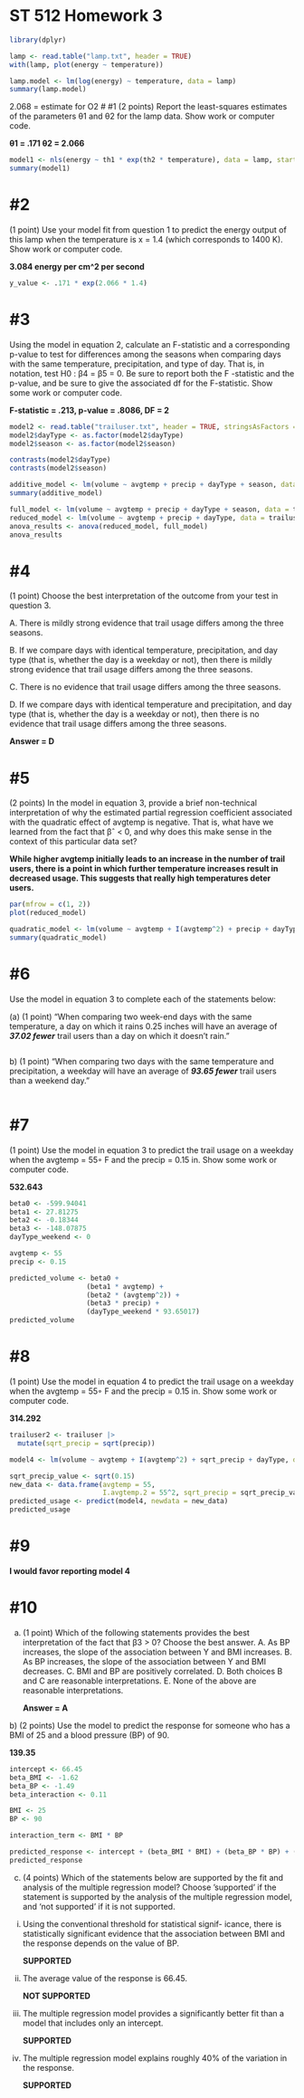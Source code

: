 # ST 512 Homework 3

```r
library(dplyr)
```

```r
lamp <- read.table("lamp.txt", header = TRUE)
with(lamp, plot(energy ~ temperature))
```

```r
lamp.model <- lm(log(energy) ~ temperature, data = lamp)
summary(lamp.model)
```

2.068 = estimate for O2 \# #1 (2 points) Report the least-squares estimates of the parameters θ1 and θ2 for the lamp data. Show work or computer code.

**θ1 = .171 θ2 = 2.066**

```r
model1 <- nls(energy ~ th1 * exp(th2 * temperature), data = lamp, start = list(th1 = 2.5, th2 = 2.068))
summary(model1)
```

# #2

(1 point) Use your model fit from question 1 to predict the energy output of this lamp when the temperature is x = 1.4 (which corresponds to 1400 K). Show work or computer code.

**3.084 energy per cm\^2 per second**

```r
y_value <- .171 * exp(2.066 * 1.4) 
```

# #3

Using the model in equation 2, calculate an F-statistic and a corresponding p-value to test for differences among the seasons when comparing days with the same temperature, precipitation, and type of day. That is, in notation, test H0 : β4 = β5 = 0. Be sure to report both the F -statistic and the p-value, and be sure to give the associated df for the F-statistic. Show some work or computer code.

**F-statistic = .213, p-value = .8086, DF = 2**

```r
model2 <- read.table("trailuser.txt", header = TRUE, stringsAsFactors = TRUE)
model2$dayType <- as.factor(model2$dayType)
model2$season <- as.factor(model2$season)

contrasts(model2$dayType)
contrasts(model2$season)

additive_model <- lm(volume ~ avgtemp + precip + dayType + season, data = model2)
summary(additive_model)
```

```r
full_model <- lm(volume ~ avgtemp + precip + dayType + season, data = trailuser)
reduced_model <- lm(volume ~ avgtemp + precip + dayType, data = trailuser)
anova_results <- anova(reduced_model, full_model)
anova_results 
```

# #4

(1 point) Choose the best interpretation of the outcome from your test in question 3.

A. There is mildly strong evidence that trail usage differs among the three seasons.

B. If we compare days with identical temperature, precipitation, and day type (that is, whether the day is a weekday or not), then there is mildly strong evidence that trail usage differs among the three seasons.

C. There is no evidence that trail usage differs among the three seasons.

D. If we compare days with identical temperature and precipitation, and day type (that is, whether the day is a weekday or not), then there is no evidence that trail usage differs among the three seasons.

**Answer = D**

# #5

(2 points) In the model in equation 3, provide a brief non-technical interpretation of why the estimated partial regression coefficient associated with the quadratic effect of avgtemp is negative. That is, what have we learned from the fact that βˆ \< 0, and why does this make sense in the context of this particular data set?

**While higher avgtemp initially leads to an increase in the number of trail users, there is a point in which further temperature increases result in decreased usage. This suggests that really high temperatures deter users.**

```r
par(mfrow = c(1, 2)) 
plot(reduced_model)
```

```r
quadratic_model <- lm(volume ~ avgtemp + I(avgtemp^2) + precip + dayType, data = trailuser)
summary(quadratic_model)
```

# #6

Use the model in equation 3 to complete each of the statements below:

\(a\) (1 point) “When comparing two week-end days with the same temperature, a day on which it rains 0.25 inches will have an average of ***37.02 fewer*** trail users than a day on which it doesn’t rain.”

```r

```

b\) (1 point) “When comparing two days with the same temperature and precipitation, a weekday will have an average of ***93.65 fewer*** trail users than a weekend day.”

```r

```

# #7

(1 point) Use the model in equation 3 to predict the trail usage on a weekday when the avgtemp = 55◦ F and the precip = 0.15 in. Show some work or computer code.

**532.643**

```r
beta0 <- -599.94041
beta1 <- 27.81275
beta2 <- -0.18344
beta3 <- -148.07875
dayType_weekend <- 0

avgtemp <- 55
precip <- 0.15

predicted_volume <- beta0 + 
                   (beta1 * avgtemp) + 
                   (beta2 * (avgtemp^2)) + 
                   (beta3 * precip) + 
                   (dayType_weekend * 93.65017)
predicted_volume
```

# #8

(1 point) Use the model in equation 4 to predict the trail usage on a weekday when the avgtemp = 55◦ F and the precip = 0.15 in. Show some work or computer code.

**314.292**

```r
trailuser2 <- trailuser |>
  mutate(sqrt_precip = sqrt(precip))
```

```r
model4 <- lm(volume ~ avgtemp + I(avgtemp^2) + sqrt_precip + dayType, data = trailuser)

sqrt_precip_value <- sqrt(0.15)
new_data <- data.frame(avgtemp = 55,
                       I.avgtemp.2 = 55^2, sqrt_precip = sqrt_precip_value, dayType = factor("weekday", levels = c("weekday", "weekend")))
predicted_usage <- predict(model4, newdata = new_data)
predicted_usage
```

# #9

**I would favor reporting model 4**

# #10

a)  (1 point) Which of the following statements provides the best interpretation of the fact that β3 \> 0? Choose the best answer. A. As BP increases, the slope of the association between Y and BMI increases. B. As BP increases, the slope of the association between Y and BMI decreases. C. BMI and BP are positively correlated. D. Both choices B and C are reasonable interpretations. E. None of the above are reasonable interpretations.

    **Answer = A**

b\) (2 points) Use the model to predict the response for someone who has a BMI of 25 and a blood pressure (BP) of 90.

**139.35**

```r
intercept <- 66.45
beta_BMI <- -1.62
beta_BP <- -1.49
beta_interaction <- 0.11

BMI <- 25
BP <- 90

interaction_term <- BMI * BP

predicted_response <- intercept + (beta_BMI * BMI) + (beta_BP * BP) + (beta_interaction * interaction_term)
predicted_response
```

(c) (4 points) Which of the statements below are supported by the fit and analysis of the multiple regression model? Choose ’supported’ if the statement is supported by the analysis of the multiple regression model, and ‘not supported’ if it is not supported.

<!-- -->

i)  Using the conventional threshold for statistical signif- icance, there is statistically significant evidence that the association between BMI and the response depends on the value of BP.

    **SUPPORTED**

<!-- -->

(ii) The average value of the response is 66.45.

     **NOT SUPPORTED**

(iii) The multiple regression model provides a significantly better fit than a model that includes only an intercept.

      **SUPPORTED**

(iv) The multiple regression model explains roughly 40% of the variation in the response.

     **SUPPORTED**
